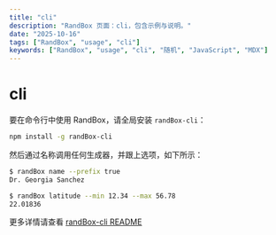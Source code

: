 ```yaml
---
title: "cli"
description: "RandBox 页面：cli，包含示例与说明。"
date: "2025-10-16"
tags: ["RandBox", "usage", "cli"]
keywords: ["RandBox", "usage", "cli", "随机", "JavaScript", "MDX"]
---
```


# cli

要在命令行中使用 RandBox，请全局安装 `randBox-cli`：

```bash
npm install -g randBox-cli
```

然后通过名称调用任何生成器，并跟上选项，如下所示：

```bash
$ randBox name --prefix true
Dr. Georgia Sanchez

$ randBox latitude --min 12.34 --max 56.78
22.01836
```

更多详情请查看 [randBox-cli README](https://github.com/randbox/randBox-cli)
